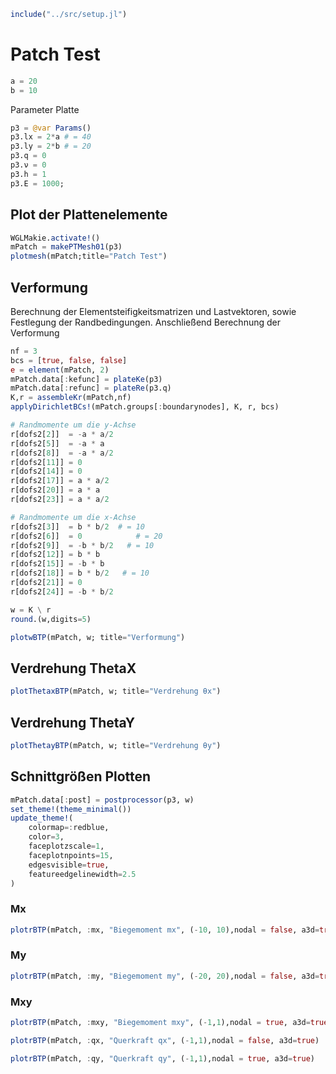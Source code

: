```julia
include("../src/setup.jl")
```

# Patch Test

```julia
a = 20 
b = 10 
```

Parameter Platte 
```julia
p3 = @var Params()
p3.lx = 2*a # = 40
p3.ly = 2*b # = 20 
p3.q = 0
p3.ν = 0
p3.h = 1
p3.E = 1000;
```

## Plot der Plattenelemente
```julia
WGLMakie.activate!()
mPatch = makePTMesh01(p3)
plotmesh(mPatch;title="Patch Test")
```

## Verformung 

Berechnung der Elementsteifigkeitsmatrizen und Lastvektoren, sowie Festlegung der Randbedingungen. Anschließend Berechnung der Verformung

```julia
nf = 3
bcs = [true, false, false]
e = element(mPatch, 2)
mPatch.data[:kefunc] = plateKe(p3)
mPatch.data[:refunc] = plateRe(p3.q)
K,r = assembleKr(mPatch,nf)
applyDirichletBCs!(mPatch.groups[:boundarynodes], K, r, bcs)

# Randmomente um die y-Achse
r[dofs2[2]]  = -a * a/2 
r[dofs2[5]]  = -a * a 
r[dofs2[8]]  = -a * a/2
r[dofs2[11]] = 0   
r[dofs2[14]] = 0
r[dofs2[17]] = a * a/2 
r[dofs2[20]] = a * a
r[dofs2[23]] = a * a/2 

# Randmomente um die x-Achse 
r[dofs2[3]]  = b * b/2  # = 10
r[dofs2[6]]  = 0            # = 20
r[dofs2[9]]  = -b * b/2   # = 10
r[dofs2[12]] = b * b 
r[dofs2[15]] = -b * b
r[dofs2[18]] = b * b/2   # = 10
r[dofs2[21]] = 0
r[dofs2[24]] = -b * b/2

w = K \ r
round.(w,digits=5)
```

```julia
plotwBTP(mPatch, w; title="Verformung")
```

## Verdrehung ThetaX
```julia
plotThetaxBTP(mPatch, w; title="Verdrehung θx")
```

## Verdrehung ThetaY
```julia
plotThetayBTP(mPatch, w; title="Verdrehung θy")
```

## Schnittgrößen Plotten 

```julia
mPatch.data[:post] = postprocessor(p3, w)
set_theme!(theme_minimal())
update_theme!(
    colormap=:redblue,
    color=3,
    faceplotzscale=1,
    faceplotnpoints=15,
    edgesvisible=true,
    featureedgelinewidth=2.5
)
```

### Mx
```julia
plotrBTP(mPatch, :mx, "Biegemoment mx", (-10, 10),nodal = false, a3d=true)
```

### My
```julia
plotrBTP(mPatch, :my, "Biegemoment my", (-20, 20),nodal = false, a3d=true)
```

### Mxy
```julia
plotrBTP(mPatch, :mxy, "Biegemoment mxy", (-1,1),nodal = true, a3d=true)
```

```julia
plotrBTP(mPatch, :qx, "Querkraft qx", (-1,1),nodal = false, a3d=true)
```

```julia
plotrBTP(mPatch, :qy, "Querkraft qy", (-1,1),nodal = true, a3d=true)
```
